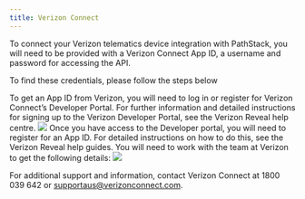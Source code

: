 ```yaml
---
title: Verizon Connect
---
```


To connect your Verizon telematics device integration with PathStack, you will need to be provided with a Verizon Connect App ID, a username and password for accessing the API.

To find these credentials, please follow the steps below

<Steps>
  <Step title="Log into the Verizon Developer Portal">
    To get an App ID from Verizon, you will need to log in or register for Verizon Connect’s Developer Portal. For further information and detailed instructions for signing up to the Verizon Developer Portal, see the Verizon Reveal help centre. 
      <img src="images/Integration-guides/vzc_1.png" />

  </Step>
  <Step title="Request an APP ID">
   Once you have access to the Developer portal, you will need to register for an App ID. For detailed instructions on how to do this, see the Verizon Reveal help guides. You will need to work with the team at Verizon to get the following details:
         <Steps>
              <Step title="App ID">
              </Step>
              <Step title="Username">
              </Step>
              <Step title="Password">
         </Step>
</Steps>
<img src="images/Integration-guides/vzc_2.png" />
  </Step>
</Steps>

<Warning>For additional support and information, contact Verizon Connect at 1800 039 642 or supportaus@verizonconnect.com.</Warning>
